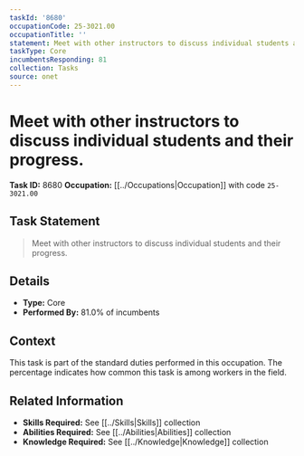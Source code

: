 ```yaml
---
taskId: '8680'
occupationCode: 25-3021.00
occupationTitle: ''
statement: Meet with other instructors to discuss individual students and their progress.
taskType: Core
incumbentsResponding: 81
collection: Tasks
source: onet
---
```

# Meet with other instructors to discuss individual students and their progress.

**Task ID:** 8680
**Occupation:** [[../Occupations|Occupation]] with code `25-3021.00`

## Task Statement

> Meet with other instructors to discuss individual students and their progress.

## Details

- **Type:** Core
- **Performed By:** 81.0% of incumbents

## Context

This task is part of the standard duties performed in this occupation. The percentage indicates how common this task is among workers in the field.

## Related Information

- **Skills Required:** See [[../Skills|Skills]] collection
- **Abilities Required:** See [[../Abilities|Abilities]] collection
- **Knowledge Required:** See [[../Knowledge|Knowledge]] collection
